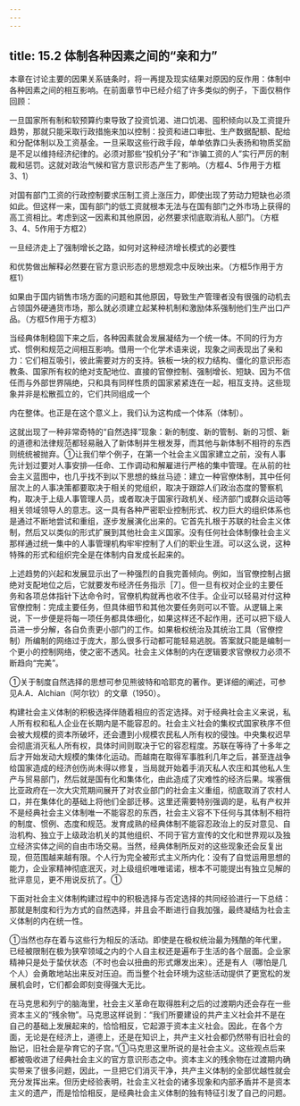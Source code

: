 ```yaml
---
---
---
```

title: 15.2 体制各种因素之间的“亲和力”
---



本章在讨论主要的因果关系链条时，将一再提及现实结果对原因的反作用：体制中各种因素之间的相互影响。在前面章节中已经介绍了许多类似的例子，下面仅稍作回顾：

一旦国家所有制和软预算约束导致了投资饥渴、进口饥渴、囤积倾向以及工资提升趋势，那就只能采取行政措施来加以控制：投资和进口审批、生产数据配额、配给和分配体制以及工资基金。一旦采取这些行政手段，单单依靠口头表扬和物质奖励是不足以维持经济纪律的。必须对那些“投机分子”和“诈骗工资的人”实行严厉的制裁和惩罚。这就对政治气候和官方意识形态产生了影响。（方框4、5作用于方框3、1）

对国有部门工资的行政控制要求压制工资上涨压力，即使出现了劳动力短缺也必须如此。但这样一来，国有部门的低工资就根本无法与在国有部门之外市场上获得的高工资相比。考虑到这一因素和其他原因，必然要求彻底取消私人部门。（方框3、4、5作用于方框2）

一旦经济走上了强制增长之路，如何对这种经济增长模式的必要性

和优势做出解释必然要在官方意识形态的思想观念中反映出来。（方框5作用于方框1）

如果由于国内销售市场方面的问题和其他原因，导致生产管理者没有很强的动机去占领国外硬通货市场，那么就必须建立起某种机制和激励体系强制他们生产出口产品。（方框5作用于方框3）

当经典体制稳固下来之后，各种因素就会发展凝结为一个统一体。不同的行为方式、惯例和规范之间相互影响。借用一个化学术语来说，现象之间表现出了亲和力：它们相互吸引，彼此需要对方的支持。铁板一块的权力结构、僵化的意识形态教条、国家所有权的绝对支配地位、直接的官僚控制、强制增长、短缺、因为不信任而与外部世界隔绝，只和具有同样性质的国家紧紧连在一起，相互支持。这些现象并非是松散孤立的，它们共同组成一个

内在整体。也正是在这个意义上，我们认为这构成一个体系（体制）。

这就出现了一种非常奇特的“自然选择”现象：新的制度、新的管制、新的习惯、新的道德和法律规范都轻易融入了新体制并生根发芽，而其他与新体制不相符的东西则统统被抛弃。①让我们举个例子，在第一个社会主义国家建立之前，没有人事先计划过要对人事安排—任命、工作调动和解雇进行严格的集中管理。在从前的社会主义蓝图中，也几乎找不到以下思想的蛛丝马迹：建立一种官僚体制，其中任何层次上的人事决策都要取决于相关的党组织，取决于跟踪人们政治态度的警察机构，取决于上级人事管理人员，或者取决于国家行政机关、经济部门或群众运动等相关领域领导人的意志。这一具有各种严密职业控制形式、权力巨大的组织体系也是通过不断地尝试和重组，逐步发展演化出来的。它首先扎根于苏联的社会主义体制，然后又以类似的形式扩展到其他社会主义国家。没有任何社会体制像社会主义那样通过统一集中的人事管理机构牢牢控制了人们的职业生涯。可以这么说，这种特殊的形式和组织完全是在体制内自发成长起来的。

上述趋势的兴起和发展显示出了一种强烈的自我完善倾向。例如，当官僚控制占据绝对支配地位之后，它就要发布经济任务指示［7］。但一旦有权对企业的主要任务和各项总体指针下达命令时，官僚机构就再也收不住手。企业可以轻易对付这种官僚控制：完成主要任务，但具体细节和其他次要任务则可以不管。从逻辑上来说，下一步便是将每一项任务都具体细化，如果这样还不起作用，还可以把下级人员进一步分解，各自负责更小部门的工作。如果极权统治及其统治工具（官僚控制）所编制的网络过于庞大，那么很多行动都可能轻易逃脱。答案就只能是编制一个更小的控制网络，使之密不透风。社会主义体制的内在逻辑要求官僚权力必须不断趋向“完美”。

①关于制度自然选择的思想可参见熊彼特和哈耶克的著作。更详细的阐述，可参见A.A．Alchian（阿尔钦）的文章（1950）。



构建社会主义体制的积极选择伴随着相应的否定选择。对于经典社会主义来说，私人所有权和私人企业在长期内是不能容忍的。社会主义社会的集权式国家秩序不但会被大规模的资本所破坏，还会遭到小规模农民私人所有权的侵蚀。中央集权迟早会彻底消灭私人所有权，具体时间则取决于它的容忍程度。苏联在等待了十多年之后才开始发动大规模的集体化运动。而越南在取得军事胜利几年之后，甚至连战争给国家造成的经济创伤尚未得以修复，当局就开始着手消灭私人农庄和其他私人生产与贸易部门，然后就是国有化和集体化，由此造成了灾难性的经济后果。埃塞俄比亚政府在一次大灾荒期间展开了对农业部门的社会主义重组，彻底取消了农村人口，并在集体化的基础上将他们全部迁移。这里还需要特别强调的是，私有产权并不是经典社会主义体制唯一不能容忍的东西，社会主义容不下任何与其体制不相符的制度、惯例、态度和规范。发育成熟的经典体制不能容忍政治上的反对意见、自治机构、独立于上级政治机关的其他组织、不同于官方宣传的文化和世界观以及独立经济实体之间的自由市场交易。当然，经典体制所反对的这些现象还会反复出现，但范围越来越有限。个人行为完全被形式主义所内化：没有了自觉运用思想的能力，企业家精神彻底泯灭，对上级组织唯唯诺诺，根本不可能提出有独立见解的批评意见，更不用说反抗了。①

下面对社会主义体制构建过程中的积极选择与否定选择的共同经验进行一下总结：那就是制度和行为方式的自然选择，并且会不断进行自我加强，最终凝结为社会主义体制的内在统一性。

①当然也存在着与这些行为相反的活动。即使是在极权统治最为残酷的年代里，已经被限制在极为狭窄领域之内的个人自主权还是遍布于生活的各个层面。企业家精神只是处于蛰伏状态（不时也会以扭曲的形式爆发出来）。还是有人（哪怕是几个人）会勇敢地站出来反对压迫。而当整个社会环境为这些活动提供了更宽松的发展机会时，它们都会即刻变得强大无比。




在马克思和列宁的脑海里，社会主义革命在取得胜利之后的过渡期内还会存在一些资本主义的“残余物”。马克思这样说到：“我们所要建设的共产主义社会并不是在自己的基础上发展起来的，恰恰相反，它起源于资本主义社会。因此，在各个方面，无论是在经济上，道德上，还是在知识上，共产主义社会都仍然带有旧社会的胎记，旧社会是孕育它的子宫。”①马克思这里所说的是社会主义。这些观点后来都被吸收进了经典社会主义的官方意识形态之中。资本主义的残余物在过渡期内确实带来了很多问题，因此，一旦把它们消灭干净，共产主义体制的全部优越性就会充分发挥出来。但历史经验表明，社会主义社会的诸多现象和内部矛盾并不是资本主义的遗产，而是恰恰相反，是经典社会主义体制的独有特征引发了自己的问题。